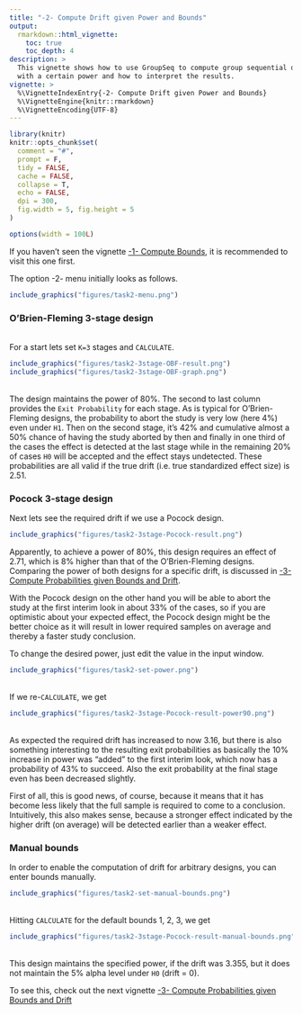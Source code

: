```yaml
---
title: "-2- Compute Drift given Power and Bounds"
output:
  rmarkdown::html_vignette:
    toc: true
    toc_depth: 4
description: >
  This vignette shows how to use GroupSeq to compute group sequential designs
  with a certain power and how to interpret the results.
vignette: >
  %\VignetteIndexEntry{-2- Compute Drift given Power and Bounds}
  %\VignetteEngine{knitr::rmarkdown}
  %\VignetteEncoding{UTF-8}
---
```


```r
library(knitr)
knitr::opts_chunk$set(
  comment = "#",
  prompt = F,
  tidy = FALSE,
  cache = FALSE,
  collapse = T,
  echo = FALSE,
  dpi = 300,
  fig.width = 5, fig.height = 5
)

options(width = 100L)
```

If you haven't seen the vignette 
[-1- Compute Bounds](https://rpahl.github.io/GroupSeq/articles/1-compute-bounds-H0.html),
it is recommended to visit this one first.

The option -2- menu initially looks as follows.

```r
include_graphics("figures/task2-menu.png")
```

### O'Brien-Fleming 3-stage design

<br>
For a start lets set `K=3` stages and `CALCULATE`.

```r
include_graphics("figures/task2-3stage-OBF-result.png")
include_graphics("figures/task2-3stage-OBF-graph.png")
```

<br>
The design maintains the power of 80%. The second to last column
provides the `Exit Probability` for each stage. As is typical for 
O'Brien-Fleming designs, the probability to abort the study is very low 
(here 4%) even under `H1`. Then on the second stage, it's 42% and cumulative 
almost a 50% chance of having the study aborted by then and finally in one
third of the cases the effect is detected at the last stage while in the 
remaining 20% of cases `H0` will be accepted and the effect stays undetected.
These probabilities are all valid if the true drift (i.e. true standardized 
effect size) is 2.51.

### Pocock 3-stage design

Next lets see the required drift if we use a Pocock design.

```r
include_graphics("figures/task2-3stage-Pocock-result.png")
```

Apparently, to achieve a power of 80%, this design requires an effect of 2.71,
which is 8% higher than that of the O'Brien-Fleming designs.
Comparing the power of both designs for a specific drift, is discussed in
[-3- Compute Probabilities given Bounds and Drift](https://rpahl.github.io/GroupSeq/articles/3-compute-bounds-H1.html).

With the Pocock design on the other hand you will be able to abort the study
at the first interim look in about 33% of the cases, so if you are optimistic
about your expected effect, the Pocock design might be the better choice as
it will result in lower required samples on average and thereby 
a faster study conclusion.

To change the desired power, just edit the value in the input window.

```r
include_graphics("figures/task2-set-power.png")
```

<br>
If we re-`CALCULATE`, we get

```r
include_graphics("figures/task2-3stage-Pocock-result-power90.png")
```

<br>
As expected the required drift has increased to now 3.16, but there is also
something interesting to the resulting exit probabilities as basically the 
10% increase in power was "added" to the first interim look, which now has a 
probability of 43% to succeed. Also the exit probability at the final stage
even has been decreased slightly. 

First of all, this is good news, of course, because it means that it has become
less likely that the full sample is required to come to a conclusion. 
Intuitively, this also makes sense, because a stronger effect indicated by
the higher drift (on average) will be detected earlier than a weaker effect.

### Manual bounds

In order to enable the computation of drift for arbitrary designs, you can
enter bounds manually.

```r
include_graphics("figures/task2-set-manual-bounds.png")
```

<br>
Hitting `CALCULATE` for the default bounds 1, 2, 3, we get

```r
include_graphics("figures/task2-3stage-Pocock-result-manual-bounds.png")
```

<br>
This design maintains the specified power, if the drift was
3.355, but it does not maintain the 5% alpha level under 
`H0` (drift = 0).

To see this, check out the next vignette
[-3- Compute Probabilities given Bounds and Drift](https://rpahl.github.io/GroupSeq/articles/3-compute-bounds-H1.html)


